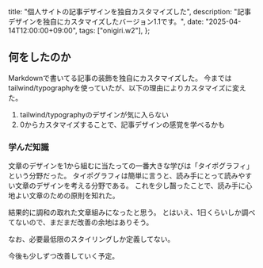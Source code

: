   title: "個人サイトの記事デザインを独自カスタマイズした",
  description: "記事デザインを独自にカスタマイズしたバージョン1.1です。",
  date: "2025-04-14T12:00:00+09:00",
  tags: ["onigiri.w2"],
};



## 何をしたのか

Markdownで書いてる記事の装飾を独自にカスタマイズした。
今まではtailwind/typographyを使っていたが、以下の理由によりカスタマイズに変えた。

1. tailwind/typographyのデザインが気に入らない
2. 0からカスタマイズすることで、記事デザインの感覚を学べるかも


### 学んだ知識

文章のデザインを1から組むに当たっての一番大きな学びは「タイポグラフィ」という分野だった。
タイポグラフィは簡単に言うと、読み手にとって読みやすい文章のデザインを考える分野である。
これを少し齧ったことで、読み手に心地よい文章のための原則を知れた。

結果的に調和の取れた文章組みになったと思う。
とはいえ、1日くらいしか調べてないので、まだまだ改善の余地はありそう。

なお、必要最低限のスタイリングしか定義してない。

今後も少しずつ改善していく予定。
